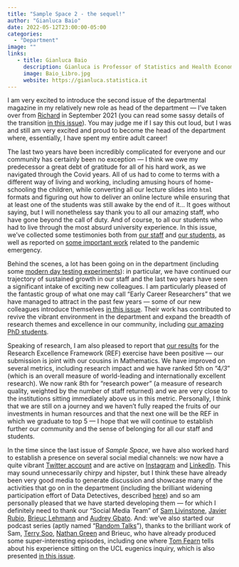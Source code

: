 ```yaml
---
title: "Sample Space 2 - the sequel!" 
author: "Gianluca Baio"
date: 2022-05-12T23:00:00-05:00
categories:
  - "Department"
image: "" 
links: 
   - title: Gianluca Baio
     description: Gianluca is Professor of Statistics and Health Economics and the head of the department (for the term 2021-2026)
     image: Baio_Libro.jpg
     website: https://gianluca.statistica.it
---
```



I am very excited to introduce the second issue of the departmental magazine in my relatively new role as head of the department --- I've taken over from [Richard](https://www.ucl.ac.uk/statistics/people/richardchandler) in September 2021 (you can read some sassy details of the transition [in this issue](LINK TO AWAY DAY ARTICLE)). You may judge me if I say this out loud, but I was and still am very excited and proud to become the head of the department where, essentially, I have spent my entire adult career! 

The last two years have been incredibly complicated for everyone and our community has certainly been no exception --- I think we owe my predecessor a great debt of gratitude for all of his hard work, as we navigated through the Covid years. All of us had to come to terms with a different way of living and working, including amusing hours of home-schooling the children, while converting all our lecture slides into `html` formats and figuring out how to deliver an online lecture while ensuring that at least one of the students was still awake by the end of it... It goes without saying, but I will nonetheless say thank you to all our amazing staff, who have gone beyond the call of duty. And of course, to all our students who had to live through the most absurd university experience. In this issue, we've collected some testimonies both from [our staff](LINK HERE) and [our students](LINK HERE TO BOTH MSc AND uniDURING COVID ARTICLES), as well as reported on [some important work](LINK TO BRIEUC) related to the pandemic emergency.

Behind the scenes, a lot has been going on in the department (including some [modern day testing experiments](LINK HERE)): in particular, we have continued our trajectory of sustained growth in our staff and the last two years have seen a significant intake of exciting new colleagues. I am particularly pleased of the fantastic group of what one may call "Early Career Researchers" that we have managed to attract in the past few years --- some of our new colleagues introduce themselves [in this issue](LINK TO PAGE). Their work has contributed to revive the vibrant environment in the department and expand the breadth of research themes and excellence in our community, including [our amazing PhD students](LINK HERE). 

Speaking of research, I am also pleased to report that [our results](https://www.ucl.ac.uk/mathematical-physical-sciences/news/2022/may/ucl-mathematics-and-ucl-statistical-science-ranked-8th-research-power-ref-2021) for the Research Excellence Framework (REF) exercise have been positive --- our submission is joint with our cousins in Mathematics. We have improved on several metrics, including research impact and we have ranked 5th on "4*/3*" (which is an overall measure of world-leading and internationally excellent research). We now rank 8th for "research power" (a measure of research quality, weighted by the number of staff returned) and we are very close to the institutions sitting immediately above us in this metric. Personally, I think that we are still on a journey and we haven't fully reaped the fruits of our investments in human resources and that the next one will be the REF in which we graduate to top 5 --- I hope that we will continue to establish further our community and the sense of belonging for all our staff and students.

In the time since the last issue of *Sample Space*, we have also worked hard to establish a presence on several social medial channels: we now have a quite vibrant [Twitter account](https://twitter.com/stats_ucl) and are active on [Instagram](https://www.instagram.com/ucl.stats) and [LinkedIn](https://linkedin.com/in/statistical-science-ucl-906b9a201/). This may sound unnecessarily chirpy and hipster, but I think these have already been very good media to generate discussion and showcase many of the activities that go on in the department (including the brilliant widening participation effort of Data Detectives, described [here](LINK HERE)) and so am personally pleased that we have started developing them --- for which I definitely need to thank our "Social Media Team" of [Sam Livinstone](https://www.ucl.ac.uk/statistics/department-information/people/dr-samuel-livingstone), [Javier Rubio](https://www.ucl.ac.uk/statistics/dr-javier-rubio-alvarez), [Brieuc Lehmann](https://brieuclehmann.github.io/) and [Audrey Gbato](https://www.ucl.ac.uk/statistics/audrey-gbato). And: we've also started our podcast series (aptly named "[Random Talks](https://soundcloud.com/uclsound/sets/sample-space)"), thanks to the brilliant work of Sam, [Terry Soo](https://www.ucl.ac.uk/statistics/dr-terry-soo), [Nathan Green](https://www.ucl.ac.uk/statistics/dr-nathan-green) and Brieuc, who have already produced some super-interesting episodes, including one where [Tom Fearn](https://www.ucl.ac.uk/statistics/people/tomfearn) tells about his experience sitting on the UCL eugenics inquiry, which is also presented [in this issue](LINK HERE).

